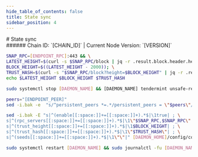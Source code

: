 ```yaml
---
hide_table_of_contents: false
title: State sync
sidebar_position: 4
---
```


<div class="h1-with-icon icon-[CHAIN_SYSTEM_NAME]">
# State sync
</div>
###### Chain ID: `[CHAIN_ID]` | Current Node Version: `[VERSION]`

```bash
SNAP_RPC=[ENDPOINT_RPC]:443 && \
LATEST_HEIGHT=$(curl -s $SNAP_RPC/block | jq -r .result.block.header.height); \
BLOCK_HEIGHT=$((LATEST_HEIGHT - 2000)); \
TRUST_HASH=$(curl -s "$SNAP_RPC/block?height=$BLOCK_HEIGHT" | jq -r .result.block_id.hash) && \
echo $LATEST_HEIGHT $BLOCK_HEIGHT $TRUST_HASH
```
```bash
sudo systemctl stop [DAEMON_NAME] && [DAEMON_NAME] tendermint unsafe-reset-all --home [DAEMON_HOME] --keep-addr-book
```
```bash
peers="[ENDPOINT_PEER]"
sed -i.bak -e  "s/^persistent_peers *=.*/persistent_peers = \"$peers\"/" [DAEMON_HOME]/config/config.toml
```
```bash
sed -i.bak -E "s|^(enable[[:space:]]+=[[:space:]]+).*$|\1true| ; \
s|^(rpc_servers[[:space:]]+=[[:space:]]+).*$|\1\"$SNAP_RPC,$SNAP_RPC\"| ; \
s|^(trust_height[[:space:]]+=[[:space:]]+).*$|\1$BLOCK_HEIGHT| ; \
s|^(trust_hash[[:space:]]+=[[:space:]]+).*$|\1\"$TRUST_HASH\"| ; \
s|^(seeds[[:space:]]+=[[:space:]]+).*$|\1\"\"|" [DAEMON_HOME]/config/config.toml
```
```bash
sudo systemctl restart [DAEMON_NAME] && sudo journalctl -fu [DAEMON_NAME] --no-hostname -o cat
```
